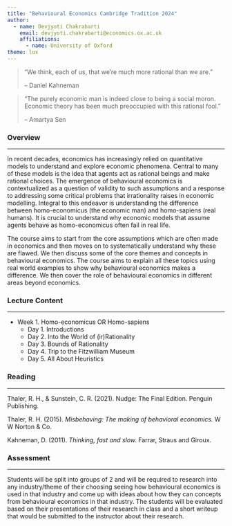 ```yaml
---
title: "Behavioural Economics Cambridge Tradition 2024"
author: 
  - name: Devjyoti Chakrabarti
    email: devjyoti.chakrabarti@economics.ox.ac.uk 
    affiliations:
      - name: University of Oxford
theme: lux      
---
```


> "We think, each of us, that we're much more rational than we are."
>
> -- Daniel Kahneman

> "The purely economic man is indeed close to being a social moron. Economic theory has been much preoccupied with this rational fool."
>
> -- Amartya Sen

### Overview {#overview}

------------------------------------------------------------------------

In recent decades, economics has increasingly relied on quantitative models to understand and explore economic phenomena. Central to many of these models is the idea that agents act as rational beings and make rational choices. The emergence of behavioural economics is contextualized as a question of validity to such assumptions and a response to addressing some critical problems that irrationality raises in economic modelling. Integral to this endeavor is understanding the difference between homo-economicus (the economic man) and homo-sapiens (real humans). It is crucial to understand why economic models that assume agents behave as homo-economicus often fail in real life.

The course aims to start from the core assumptions which are often made in economics and then moves on to systematically understand why these are flawed. We then discuss some of the core themes and concepts in behavioural economics. The course aims to explain all these topics using real world examples to show why behavioural economics makes a difference. We then cover the role of behavioural economics in different areas beyond economics.

### Lecture Content {#lecture_content}

------------------------------------------------------------------------

-   Week 1. Homo-economicus OR Homo-sapiens
    -   Day 1. Introductions
    -   Day 2. [Into the World of (ir)Rationality](w1_day2.qmd){style="text-decoration: none"}
    -   Day 3. [Bounds of Rationality](w1_day3.qmd){style="text-decoration: none"}
    -   Day 4. Trip to the Fitzwilliam Museum
    -   Day 5. All About Heuristics

### Reading

------------------------------------------------------------------------

Thaler, R. H., & Sunstein, C. R. (2021). Nudge: The Final Edition. Penguin Publishing.

Thaler, R. H. (2015). *Misbehaving: The making of behavioral economics.* W W Norton & Co.

Kahneman, D. (2011). *Thinking, fast and slow.* Farrar, Straus and Giroux.

### Assessment

------------------------------------------------------------------------

Students will be split into groups of 2 and will be required to research into any industry/theme of their choosing seeing how behavioural economics is used in that industry and come up with ideas about how they can concepts from behavioural economics in that industry. The students will be evaluated based on their presentations of their research in class and a short writeup that would be submitted to the instructor about their research.  

